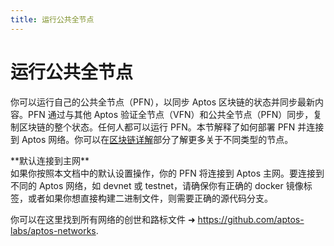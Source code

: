 ```yaml
---
title: 运行公共全节点
---
```



# 运行公共全节点

你可以运行自己的公共全节点（PFN），以同步 Aptos 区块链的状态并同步最新内容。PFN 通过与其他 Aptos 验证全节点（VFN）和公共全节点（PFN）同步，复制区块链的整个状态。任何人都可以运行 PFN。本节解释了如何部署 PFN 并连接到 Aptos 网络。你可以在[区块链详解](../blockchain.mdx)部分了解更多关于不同类型的节点。

<Callout type="info">
**默认连接到主网**<br />
如果你按照本文档中的默认设置操作，你的 PFN 将连接到 Aptos 主网。要连接到不同的 Aptos 网络，如 devnet 或 testnet，请确保你有正确的 docker 镜像标签，或者如果你想直接构建二进制文件，则需要正确的源代码分支。

你可以在这里找到所有网络的创世和路标文件 ➜ https://github.com/aptos-labs/aptos-networks.
</Callout>
